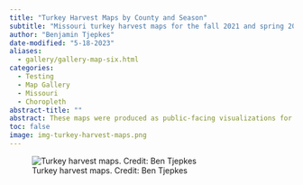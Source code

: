 ```yaml
---
title: "Turkey Harvest Maps by County and Season"
subtitle: "Missouri turkey harvest maps for the fall 2021 and spring 2022 seasons."
author: "Benjamin Tjepkes"
date-modified: "5-18-2023"
aliases: 
  - gallery/gallery-map-six.html
categories:
  - Testing
  - Map Gallery
  - Missouri
  - Choropleth
abstract-title: ""
abstract: These maps were produced as public-facing visualizations for presentations by the Turkey and Grouse Program with the Missouri Department of Conservation. They show turkey harvest density within each Missouri county for the fall 2021 and spring 2022 seasons. Harvest data were pulled from internal databases and prepped using `tidyverse` operations in R. Map creation was completed in ArcGIS Pro 2.9.
toc: false
image: img-turkey-harvest-maps.png
---
```


![Turkey harvest maps. Credit: Ben Tjepkes](img-turkey-harvest-maps.png)
